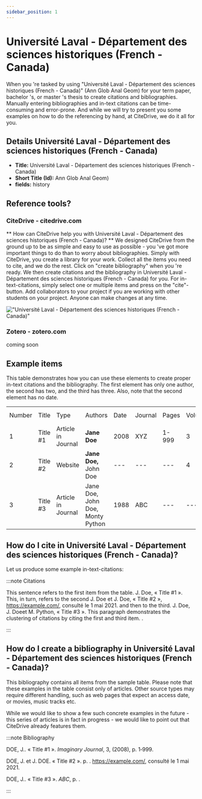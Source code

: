 ```yaml
---
sidebar_position: 1
---
```


# Université Laval - Département des sciences historiques (French - Canada)

When you 're tasked by using "Université Laval - Département des sciences historiques (French - Canada)" (Ann Glob Anal Geom) for your term paper, bachelor 's, or master 's thesis to create citations and bibliographies.
Manually entering bibliographies and in-text citations can be time-consuming and error-prone. And while we will try to present you some examples on how to do the referencing by hand, at CiteDrive, we do it all for you.

## Details  Université Laval - Département des sciences historiques (French - Canada)
* **Title:** Université Laval - Département des sciences historiques (French - Canada)
* **Short Title (Id):** Ann Glob Anal Geom)
* **fields:** history

## Reference tools?
### CiteDrive - citedrive.com
** How can CiteDrive help you with Université Laval - Département des sciences historiques (French - Canada)? **
We designed CiteDrive from the ground up to be as simple and easy to use as possible - you 've got more important things to do than to worry about bibliographies. Simply with CiteDrive, you create a library for your work. Collect all the items you need to cite, and we do the rest. Click on "create bibliography" when you 're ready. We then create citations and the bibliography in Université Laval - Département des sciences historiques (French - Canada) for you. For in-text-citations, simply select one or multiple items and press on the "cite"-button. Add collaborators to your project if you are working with other students on your project. Anyone can make changes at any time.


!["Université Laval - Département des sciences historiques (French - Canada)"](images/universite-laval--departement-des-sciences-historiques-french--canada.svg "Choose Université Laval - Département des sciences historiques (French - Canada) in the CiteDrive App")

### Zotero - zotero.com

coming soon

## Example items

This table demonstrates how you can use these elements to create proper in-text citations and the bibliography. The first element has only one author, the second has two, and the third has three. Also, note that the second element has no date.


<table>
  <tr>
   <td>Number
   </td>
   <td>Title
   </td>
   <td>Type
   </td>
   <td>Authors
   </td>
   <td>Date
   </td>
   <td>Journal
   </td>
   <td>Pages
   </td>
   <td>Volume
   </td>
   <td>Issue
   </td>
   <td>Access Date
   </td>
  </tr>
  <tr>
   <td>1
   </td>
   <td>Title #1
   </td>
   <td>Article in Journal
   </td>
   <td><strong>Jane Doe</strong>
   </td>
   <td>2008
   </td>
   <td>XYZ
   </td>
   <td>1-999
   </td>
   <td>3
   </td>
   <td>2
   </td>
   <td>--
   </td>
  </tr>
  <tr>
   <td>
2
   </td>
   <td>Title #2
   </td>
   <td>Website
   </td>
   <td><strong>Jane Doe, </strong>John Doe
   </td>
   <td>---
   </td>
   <td>---
   </td>
   <td>---
   </td>
   <td>4
   </td>
   <td>---
   </td>
   <td>2020-05-01
   </td>
  </tr>
  <tr>
   <td>3
   </td>
   <td>Title #3
   </td>
   <td>Article in Journal
   </td>
   <td>Jane Doe, John Doe, Monty Python
   </td>
   <td>1988
   </td>
   <td>ABC
   </td>
   <td>---
   </td>
   <td>---
   </td>
   <td>16
   </td>
   <td>---
   </td>
  </tr>
</table>



## How do I cite in  Université Laval - Département des sciences historiques (French - Canada)?

Let us produce some example in-text-citations:

:::note Citations


This sentence refers to the first item from the table. J. Doe, « Title #1 ». This, in turn, refers to the second J. Doe et J. Doe, « Title #2 », https://example.com/, consulté le 1 mai 2021.
and then to the third.  J. Doe, J. Doeet M. Python, « Title #3 ».
This paragraph demonstrates the clustering of citations by citing the first and third item. .

:::

## How do I create a bibliography in Université Laval - Département des sciences historiques (French - Canada)?

This bibliography contains all items from the sample table. Please note that these examples in the table consist only of articles. Other source types may require different handling, such as web pages that expect an access date, or movies, music tracks etc.

While we would like to show a few such concrete examples in the future - this series of articles is in fact in progress - we would like to point out that CiteDrive already features them.

:::note Bibliography

DOE, J.. « Title #1 ». <i>Imaginary Journal</i>, 3,  (2008), p. 1‑999.

DOE, J. et J. DOE. « Title #2 ». p. . https://example.com/, consulté le 1 mai 2021.

DOE, J.. « Title #3 ». <i>ABC</i>, p. .



:::


        